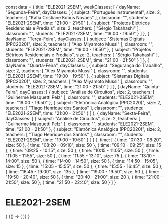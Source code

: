 const data = {
  title: "ELE2021-2SEM",
  weekClasses: [
    {
      dayName: "Segunda-Feira",
      dayClasses: [
        {
          subject: "Português Instrumental",
          size: 2,
          teachers: [
            "Kátia Cristiane Kobus Novaes"
          ],
          classroom: "",
          students: "ELE2021-2SEM",
          time: "21:00 - 21:50"
        },
        {
          subject: "Projetos Elétricos Residenciais e Prediais",
          size: 2,
          teachers: [
            "Sérgio Takahashi"
          ],
          classroom: "",
          students: "ELE2021-2SEM",
          time: "19:00 - 19:50"
        }
      ]
    },
    {
      dayName: "Terça-Feira",
      dayClasses: [
        {
          subject: "Sistemas Digitais (PPC2020)",
          size: 2,
          teachers: [
            "Alex Miyamoto Mussi"
          ],
          classroom: "",
          students: "ELE2021-2SEM",
          time: "19:00 - 19:50"
        },
        {
          subject: "Projetos Elétricos Residenciais e Prediais",
          size: 2,
          teachers: [
            "Sérgio Takahashi"
          ],
          classroom: "",
          students: "ELE2021-2SEM",
          time: "21:00 - 21:50"
        }
      ]
    },
    {
      dayName: "Quarta-Feira",
      dayClasses: [
        {
          subject: "Segurança do Trabalho",
          size: 2,
          teachers: [
            "Alex Miyamoto Mussi"
          ],
          classroom: "",
          students: "ELE2021-2SEM",
          time: "19:00 - 19:50"
        },
        {
          subject: "Sistemas Digitais (PPC2020)",
          size: 2,
          teachers: [
            "Alex Miyamoto Mussi"
          ],
          classroom: "",
          students: "ELE2021-2SEM",
          time: "21:00 - 21:50"
        }
      ]
    },
    {
      dayName: "Quinta-Feira",
      dayClasses: [
        {
          subject: "Análise de Circuitos",
          size: 2,
          teachers: [
            "Guilherme Masquetti Pelz"
          ],
          classroom: "",
          students: "ELE2021-2SEM",
          time: "19:00 - 19:50"
        },
        {
          subject: "Eletrônica Analógica (PPC2020)",
          size: 2,
          teachers: [
            "Tiago Henrique dos Santos"
          ],
          classroom: "",
          students: "ELE2021-2SEM",
          time: "21:00 - 21:50"
        }
      ]
    },
    {
      dayName: "Sexta-Feira",
      dayClasses: [
        {
          subject: "Análise de Circuitos",
          size: 2,
          teachers: [
            "Guilherme Masquetti Pelz"
          ],
          classroom: "",
          students: "ELE2021-2SEM",
          time: "21:00 - 21:50"
        },
        {
          subject: "Eletrônica Analógica (PPC2020)",
          size: 2,
          teachers: [
            "Tiago Henrique dos Santos"
          ],
          classroom: "",
          students: "ELE2021-2SEM",
          time: "19:00 - 19:50"
        }
      ]
    }
  ],
  time: [
    {
      time: "07:30 - 08:20",
      size: 50
    },
    {
      time: "08:20 - 09:10",
      size: 50
    },
    {
      time: "09:10 - 09:25",
      size: 15
    },
    {
      time: "09:25 - 10:15",
      size: 50
    },
    {
      time: "10:15 - 11:05",
      size: 50
    },
    {
      time: "11:05 - 11:55",
      size: 50
    },
    {
      time: "11:55 - 13:10",
      size: 75
    },
    {
      time: "13:10 - 14:00",
      size: 50
    },
    {
      time: "14:00 - 14:50",
      size: 50
    },
    {
      time: "14:50 - 15:05",
      size: 15
    },
    {
      time: "15:05 - 15:55",
      size: 50
    },
    {
      time: "15:55 - 16:45",
      size: 50
    },
    {
      time: "16:45 - 19:00",
      size: 135
    },
    {
      time: "19:00 - 19:50",
      size: 50
    },
    {
      time: "19:50 - 20:40",
      size: 50
    },
    {
      time: "20:40 - 21:00",
      size: 20
    },
    {
      time: "21:00 - 21:50",
      size: 50
    },
    {
      time: "21:50 - 22:40",
      size: 50
    }
  ]
}

# ELE2021-2SEM

<div>
  {
    <BrowserOnly>
      {() => (
        <Grid
          title={data.title}
          weekClasses={data.weekClasses}
          time={data.time}
        />
      )}
    </BrowserOnly>
  }
</div>
